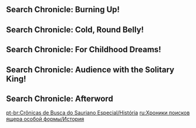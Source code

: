 {{Event Tabs
|gallery = false
}}

==Search Chronicle: Burning Up!==
{{Transclude|Search Chronicle: Burning Up!|Dialogue|main=1|top=1}}

==Search Chronicle: Cold, Round Belly!==
{{Transclude|Search Chronicle: Cold, Round Belly!|Dialogue|main=1|top=1}}

==Search Chronicle: For Childhood Dreams!==
{{Transclude|Search Chronicle: For Childhood Dreams!|Dialogue|main=1|top=1}}

==Search Chronicle: Audience with the Solitary King!==
{{Transclude|Search Chronicle: Audience with the Solitary King!|Dialogue|main=1|top=1}}

==Search Chronicle: Afterword==
{{Transclude|Search Chronicle: Afterword|Dialogue|main=1|top=1}}

[[pt-br:Crônicas de Busca do Sauriano Especial/História]]
[[ru:Хроники поисков ящера особой формы/История]]